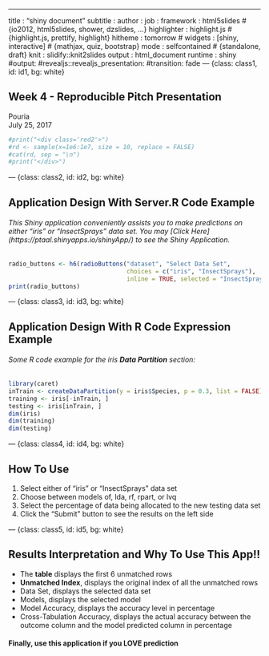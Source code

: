 ---
title       : "shiny document"
subtitle    : 
author      : 
job         : 
framework   : html5slides   # {io2012, html5slides, shower, dzslides, ...}
highlighter : highlight.js  # {highlight.js, prettify, highlight}
hitheme     : tomorrow      # 
widgets     : [shiny, interactive]            # {mathjax, quiz, bootstrap}
mode        : selfcontained # {standalone, draft}
knit        : slidify::knit2slides
output      : html_document
runtime     : shiny 
#output:
    #revealjs::revealjs_presentation:
        #transition: fade
--- {class: class1, id: id1, bg: white}

## Week 4 - Reproducible Pitch Presentation
  
Pouria  
July 25, 2017



```r
#print("<div class='red2'>")
#rd <- sample(x=1e6:1e7, size = 10, replace = FALSE)
#cat(rd, sep = "\n")
#print("</div>")

```

--- {class: class2, id: id2, bg: white}

## Application Design With Server.R Code Example
###### This Shiny application conveniently assists you to make predictions on either "iris" or "InsectSprays" data set. You may [Click Here] (https://ptaal.shinyapps.io/shinyApp/) to see the Shiny Application.
```r
radio_buttons <- h6(radioButtons("dataset", "Select Data Set", 
                                 choices = c("iris", "InsectSprays"), 
                                 inline = TRUE, selected = "InsectSprays"))
print(radio_buttons)
```

--- {class: class3, id: id3, bg: white}

## Application Design With R Code Expression Example  
###### Some R code example for the iris **Data Partition** section:
```r
library(caret)
inTrain <- createDataPartition(y = iris$Species, p = 0.3, list = FALSE)
training <- iris[-inTrain, ]
testing <- iris[inTrain, ]
dim(iris)
dim(training)
dim(testing)
```

--- {class: class4, id: id4, bg: white}

## How To Use 
1. Select either of "iris" or "InsectSprays" data set
2. Choose between models of, lda, rf, rpart, or lvq
3. Select the percentage of data being allocated to the new testing data set
4. Click the "Submit" button to see the results on the left side

--- {class: class5, id: id5, bg: white}

## Results Interpretation and Why To Use This App!!

* The **table** displays the first 6 unmatched rows
* **Unmatched Index**, displays the original index of all the unmatched rows
* Data Set, displays the selected data set
* Models, displays the selected model
* Model Accuracy, displays the accuracy level in percentage
* Cross-Tabulation Accuracy, displays the actual accuracy between the outcome column and the model predicted column in percentage

#### Finally, use this application if you LOVE prediction

